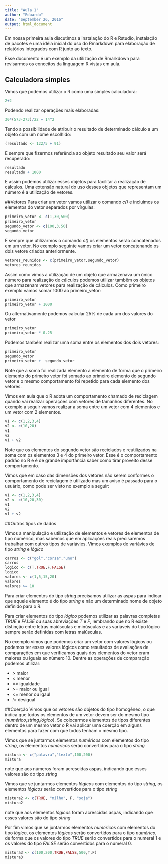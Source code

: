```yaml
---
title: "Aula 1"
author: "Eduardo"
date: "September 26, 2016"
output: html_document
---
```


Em nossa primeira aula discutimos a instalação do R e Rstudio, instalação de pacotes e uma idéia inicial do uso do Rmarkdown para elaboração de relatórios integrados com R junto ao texto. 

Esse documento é um exemplo da utilização de Rmarkdown para revisarmos os conceitos da linguagem R vistas em aula. 

## Calculadora simples
Vimos que podemos utilizar o R como uma simples calculadora:

```r
2+2
```
Podendo realizar operações mais elaboradas:
```r
30*(573-273)/22 + 14^2
```
Tendo a possibilidade de atribuir o resultado de determinado cálculo a um objeto com um nome escolhido:

```r
(resultado <- 122/5 + 91)
```
E sempre que fizermos referência ao objeto resultado seu valor será recuperado:
```r
resultado
resultado + 1000
```
E assim podemos utilizar esses objetos para facilitar a realização de cálculos. Uma extensão natural do uso desses objetos que representam um número é a utilização de vetores.

##Vetores
Para criar um vetor vamos utilizar o comando _c()_ e incluimos os elementos do vetor separados por vírgulas:

```r
primeiro_vetor <- c(1,30,500)
primeiro_vetor
segundo_vetor <- c(100,3,50)
segundo_vetor
```
E sempre que utilizarmos o comando _c()_ os elementos serão concatenados em um vetor. No exemplo seguinte vamos criar um vetor concatenando os dois vetore criados anteriormente.

```r
vetores_reunidos <- c(primeiro_vetor,segundo_vetor)
vetores_reunidos
```

Assim como vimos a utilização de um objeto que armazenava um único número para realização de cálculos podemos utilizar tambêm os objetos que armazenam vetores para realização de cálculos.
Como primeiro exemplo vamos somar 1000 ao primeiro_vetor:

```r
primeiro_vetor
primeiro_vetor + 1000
```
Ou alternativamente podemos calcular 25% de cada um dos valores do vetor
```r
primeiro_vetor
primeiro_vetor * 0.25
```

Podemos tambêm realizar uma soma entre os elementos dos dois vetores:

```r
primeiro_vetor
segundo_vetor
primeiro_vetor +  segundo_vetor
```
Note que a soma foi realizada elemento a elemento de forma que o primeiro elemento do primeiro vetor foi somado ao primeiro elemento do segundo vetor e o mesmo comportamento foi repetido para cada elemento dos vetores. 

Vimos em aula que o R adota um comportamento chamado de reciclagem quando vai realizar operações com vetores de tamanhos diferentes. No exemplo a seguir vamos realizar a soma entre um vetor com 4 elementos e um vetor com 2 elementos.

```r
v1 <- c(1,2,3,4)
v2 <- c(10,20)
v1
v2
v1 + v2
```
Note que os elementos do segundo vetor são reciclados e reutilizados na soma com os elementos 3 e 4 do primeiro vetor. Esse é o comportamento padrão no R e é de grande importância saber como tirar proveito desse comportamento. 

Vimos que em caso das dimensões dos vetores não serem conformes o comportamento de reciclagem é utilizado mas um aviso é passado para o usuário, como pode ser visto no exemplo a seguir:

```r
v1 <- c(1,2,3,4)
v2 <- c(10,20,30)
v1
v2
v1 + v2
```

##Outros tipos de dados

Vimos a manipulação e utilização de elementos e vetores de elementos de tipo numérico, mas sabemos que em aplicações reais precisaremos trabalhar com outros tipos de variávies. Vimos exemplos de variávies de tipo _string_ e _lógico_

```r
carros <- c("gol","corsa","uno")
carros
logico <- c(T,TRUE,F,FALSE)
logico
valores <- c(1,5,15,20)
valores
valores >= 10
```
Para criar elementos do tipo _string_ precisamos utilizar as aspas para indicar que aquele elemento é do tipo _string_ e não um determinado nome de objeto definido para o R.

Para criar elementos do tipo _lógico_ podemos utilizar as palavras completas _TRUE_ e _FALSE_ ou suas abreviações _T_ e _F_, lembrando que no R existe distinção entre letras maiúsculas e minúsculas e as variáveis do tipo lógico sempre serão definidas com letras maiúsculas. 

No exemplo vimos que podemos criar um vetor com valores lógicos ou podemos ter esses valores lógicos como resultados de avaliações de comparações em que verificamos quais dos elementos do vetor eram maiores ou iguais ao número 10. Dentre as operações de comparação podemos utilizar:

* _>_ maior
* _<_ menor
* _==_ igualdade
* _>=_ maior ou igual
* _<=_ menor ou igaul 
* _!=_ desigual

##Coerção
Vimos que os vetores são objetos do tipo homogêneo, o que indica que todos os elementos de um vetor devem ser do mesmo tipo (_numérico_,_string_,_lógico_). Se colocarmos elementos de tipos diferentes dentro de um mesmo vetor o R vai aplicar uma coerção em alguns elementos para fazer com que todos tenham o mesmo tipo.

Vimos que se juntarmos elementos _numéricos_ com elementos do tipo _string_, os elementos _numéricos_ serão convertidos para o tipo _string_

```r
mistura <- c("palavra","texto",100,200)
mistura
```
note que aos números foram acrescidas aspas, indicando que esses valores são do tipo _string_

Vimos que se juntarmos elementos _lógicos_ com elementos do tipo _string_, os elementos _lógicos_ serão convertidos para o tipo _string_

```r
mistura2 <- c(TRUE, "milho", F, "soja")
mistura2
```
note que aos elementos _lógicos_ foram acrescidas aspas, indicando que esses valores são do tipo _string_

Por fim vimos que se juntarmos elementos _numéricos_ com elementos do tipo _lógico_, os elementos _lógicos_ serão convertidos para o tipo _numérico_, de forma que os valores do tipo _TRUE_ serão convertidos para o numeral 1 e os valores do tipo _FALSE_ serão convertidos para o numeral 0.

```r
mistura3 <- c(100,200,TRUE,FALSE,500,T,F)
mistura3
```

